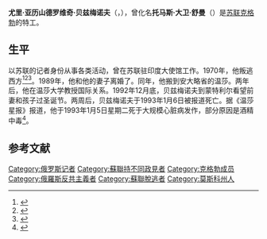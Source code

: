 '''尤里·亚历山德罗维奇·贝兹梅诺夫'''（{{lang-ru|'''Юрий Александрович Безменов'''}}，{{bd|1939年|？月？日|1993年|1月5日|catIdx=Y}}），曾化名'''托马斯·大卫·舒曼'''（{{lang-en|'''Tomas David Schuman'''}}）是[[苏联|苏联]][[克格勃|克格勃]]的特工。

== 生平 ==
以苏联的记者身份从事各类活动，曾在苏联驻印度大使馆工作。1970年，他叛逃西方<ref>{{Cite web |url=https://tjournal.ru/u/145862-pk/119771-raskolotaya-loyalnost-beglec |title=Расколотая лояльность. Беглец |access-date=2020-08-26 |archive-date=2021-06-29 |archive-url=https://web.archive.org/web/20210629002847/https://tjournal.ru/u/145862-pk/119771-raskolotaya-loyalnost-beglec }}</ref><ref>{{Cite web |url=https://peoplepill.com/people/yuri-bezmenov/ |title=Yuri Bezmenov: Russian journalist and whistleblower (1939 - 1993) |access-date=2020-08-26 |archive-date=2022-01-23 |archive-url=https://web.archive.org/web/20220123193240/https://peoplepill.com/people/yuri-bezmenov }}</ref><ref>{{Cite web |url=https://www.nacionalaapvieniba.lv/l/en/political-correctness-ideologists-kgbs-useful-idiots/?print&sid=3866odusbolh6oaa5onse9vjq9 |title=Political Correctness Ideologists – KGB's useful idiots? |accessdate=2020-08-26 |archive-date=2020-08-20 |archive-url=https://web.archive.org/web/20200820083639/https://www.nacionalaapvieniba.lv/l/en/political-correctness-ideologists-kgbs-useful-idiots/?print&sid=3866odusbolh6oaa5onse9vjq9 |dead-url=no }}</ref>。1989年，他和他的妻子离婚了。同年，他搬到安大略省的温莎。两年后，他在温莎大学教授国际关系。1992年12月底，贝兹梅诺夫到蒙特利尔看望前妻和孩子过圣诞节。两周后，贝兹梅诺夫于1993年1月6日被报道死亡。据《温莎星报》报道，他于1993年1月5日星期二死于大规模心脏病发作，部分原因是酒精中毒<ref name="death">{{cite web | title = Windsor Public Library Obituaries | url = http://projects.windsorpubliclibrary.com/digi/obits/results.php?lname=Schuman&fname=Tomas | access-date = July 13, 2016 | archive-date = March 4, 2016 | archive-url = https://web.archive.org/web/20160304222006/http://projects.windsorpubliclibrary.com/digi/obits/results.php?lname=Schuman&fname=Tomas | url-status = live}}</ref>。

== 参考文献 ==
{{Reflist}}

[[Category:俄罗斯记者|Category:俄罗斯记者]]
[[Category:蘇聯持不同政見者|Category:蘇聯持不同政見者]]
[[Category:克格勃成员|Category:克格勃成员]]
[[Category:俄羅斯反共主義者|Category:俄羅斯反共主義者]]
[[Category:蘇聯脫逃者|Category:蘇聯脫逃者]]
[[Category:莫斯科州人|Category:莫斯科州人]]